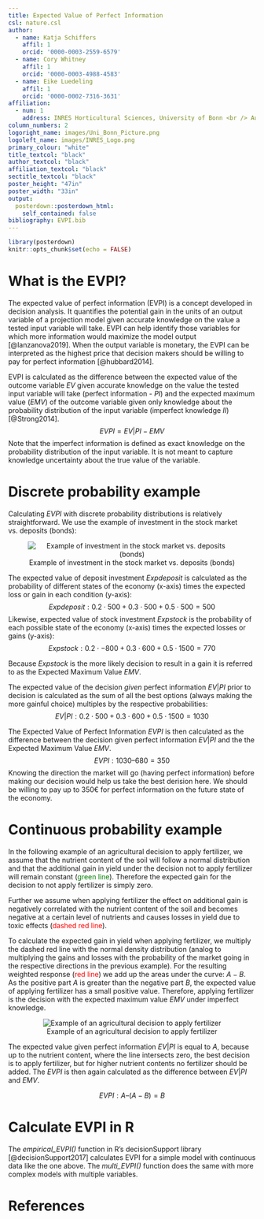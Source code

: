 ```yaml
---
title: Expected Value of Perfect Information
csl: nature.csl
author:
  - name: Katja Schiffers
    affil: 1
    orcid: '0000-0003-2559-6579'
  - name: Cory Whitney
    affil: 1
    orcid: '0000-0003-4988-4583'
  - name: Eike Luedeling
    affil: 1
    orcid: '0000-0002-7316-3631'
affiliation:
  - num: 1
    address: INRES Horticultural Sciences, University of Bonn <br /> Auf dem Hügel 6, 53121 Bonn, Germany
column_numbers: 2
logoright_name: images/Uni_Bonn_Picture.png
logoleft_name: images/INRES_Logo.png
primary_colour: "white"
title_textcol: "black"
author_textcol: "black"
affiliation_textcol: "black"
sectitle_textcol: "black"
poster_height: "47in"
poster_width: "33in"
output: 
  posterdown::posterdown_html:
    self_contained: false
bibliography: EVPI.bib
---
```


<!-- we are using the package posterdown. look there for more templates -->

<!-- Spelling -->
<!-- The ABC √ option (upper right on the Rmarkdown console)-->

<!-- Grammar -->
<!-- devtools::install_github("ropenscilabs/gramr") -->
<!-- run_grammar_checker("EVPI_Poster.rmd”) -->

<!-- Print pdf -->
<!-- rmarkdown::render("EVPI_Poster.Rmd", output_format = "pdf_document") -->

```r
library(posterdown)
knitr::opts_chunk$set(echo = FALSE)
```

# What is the EVPI?

The expected value of perfect information (EVPI) is a concept developed in decision analysis. It quantifies the potential gain in the units of an output variable of a projection model given accurate knowledge on the value a tested input variable will take. EVPI can help identify those variables for which more information would maximize the model output [@lanzanova2019]. When the output variable is monetary, the EVPI can be interpreted as the highest price that decision makers should be willing to pay for perfect information [@hubbard2014].

EVPI is calculated as the difference between the expected value of the outcome variable $EV$ given accurate knowledge on the value the tested input variable will take (perfect information - $PI$) and the expected maximum value ($EMV$) of the outcome variable given only knowledge about the probability distribution of the input variable (imperfect knowledge $II$) [@Strong2014].
$$
EVPI = EV|PI - EMV
$$
Note that the imperfect information is defined as exact knowledge on the probability distribution of the input variable. It is not meant to capture knowledge uncertainty about the true value of the variable.

# Discrete probability example

Calculating $EVPI$ with discrete probability distributions is relatively straightforward. We use the example of investment in the stock market vs. deposits (bonds): 

<center>

![Example of investment in the stock market vs. deposits (bonds)](images/stock_market_example.jpg)

</center>

The expected value of deposit investment $Expdeposit$ is calculated as the probability of different states of the economy (x-axis) times the expected loss or gain in each condition (y-axis):
$$
Expdeposit : 0.2 \cdot 500 + 0.3 \cdot 500 
		+ 0.5 \cdot 500 		= 500 
$$
Likewise, expected value of stock investment $Expstock$ is the probability of each possible state of the economy (x-axis) times the expected losses or gains (y-axis):
$$ Expstock:   0.2 \cdot -800 + 0.3 \cdot 600
		+ 0.5 \cdot 1500		= 770 $$
		
Because  $Expstock$ is the more likely decision to result in a gain it is referred to as the Expected Maximum Value $EMV$.

The expected value of the decision *given* perfect information $EV|PI$ prior to decision is calculated as the sum of all the best options (always making the more gainful choice) multiples by the respective probabilities:
$$
EV|PI :     0.2 \cdot 500 + 0.3 \cdot 600 
		+ 0.5 \cdot 1500  		= 1030
$$

The Expected Value of Perfect Information $EVPI$ is then calculated as the difference between the decision given perfect information $EV|PI$ and the the Expected Maximum Value $EMV$.
$$
EVPI :      1030 – 680 		= 350
$$
Knowing the direction the market will go (having perfect information) before making our decision would help us take the best derision here. We should be willing to pay up to 350€ for perfect information on the future state of the economy. 

# Continuous probability example

In the following example of an agricultural decision to apply fertilizer, we assume that the nutrient content of the soil will follow a normal distribution and that the additional gain in yield under the decision not to apply fertilizer will remain constant (<span style="color:green">green line</span>). Therefore the expected gain for the decision to not apply fertilizer is simply zero.

Further we assume when applying fertilizer the effect on additional gain is negatively correlated with the nutrient content of the soil and becomes negative at a certain level of nutrients and causes losses in yield due to toxic effects (<span style="color:red">dashed red line</span>). 

To calculate the expected gain in yield when applying fertilizer, we multiply the dashed red line with the normal density distribution (analog to multiplying the gains and losses with the probability of the market going in the respective directions in the previous example). For the resulting weighted response (<span style="color:red">red line</span>) we add up the areas under the curve: $A-B$. As the positive part $A$ is greater than the negative part $B$, the expected value of applying fertilizer has a small positive value. Therefore, applying fertilizer is the decision with the expected maximum value $EMV$ under imperfect knowledge. 

<center>

![Example of an agricultural decision to apply fertilizer](images/EVPI_figure2.jpg)


</center>

The expected value given perfect information $EV|PI$ is equal to $A$, because up to the nutrient content, where the line intersects zero, the best decision is to apply fertilizer, but for higher nutrient contents no fertilizer should be added. The $EVPI$ is then again calculated as the difference between $EV|PI$ and $EMV$.

$$
EVPI :      A – (A - B) = B
$$

# Calculate EVPI in R

The *empirical_EVPI()* function in R's decisionSupport library [@decisionSupport2017] calculates EVPI for a simple model with continuous data like the one above. The *multi_EVPI()* function does the same with more complex models with multiple variables.

# References


